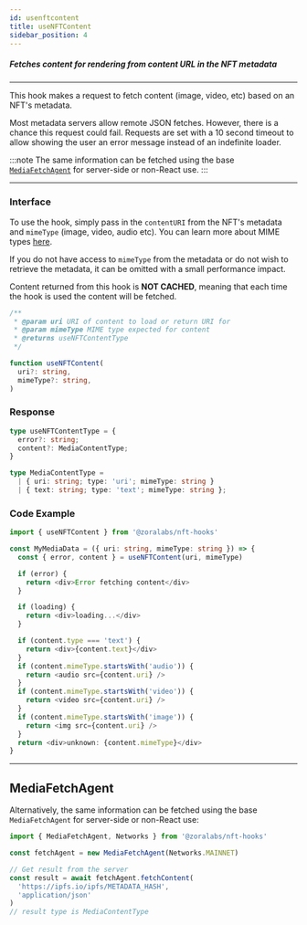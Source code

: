 ```yaml
---
id: usenftcontent
title: useNFTContent
sidebar_position: 4
---
```


##### Fetches content for rendering from content URL in the NFT metadata

---

This hook makes a request to fetch content (image, video, etc) based on an NFT's metadata.

Most metadata servers allow remote JSON fetches. However, there is a chance this request could fail. 
Requests are set with a 10 second timeout to allow showing the user
an error message instead of an indefinite loader.

:::note 
The same information can be fetched using the base [`MediaFetchAgent`](./usenftcontent#mediafetchagent) for server-side or non-React use. 
:::

---

### Interface

To use the hook, simply pass in the `contentURI` from the NFT's metadata and `mimeType` (image, video, audio etc).
You can learn more about MIME types [here](https://developer.mozilla.org/en-US/docs/Web/HTTP/Basics_of_HTTP/MIME_types).

If you do not have access to `mimeType` from the metadata or do not wish to retrieve the metadata, it
can be omitted with a small performance impact.

Content returned from this hook is **NOT CACHED**, meaning that each time the hook is used the content will be fetched.

```ts
/**
 * @param uri URI of content to load or return URI for
 * @param mimeType MIME type expected for content
 * @returns useNFTContentType
 */

function useNFTContent(
  uri?: string,
  mimeType?: string,
)
```

### Response 

```ts
type useNFTContentType = {
  error?: string;
  content?: MediaContentType;
}

type MediaContentType =
  | { uri: string; type: 'uri'; mimeType: string }
  | { text: string; type: 'text'; mimeType: string };
```

### Code Example 

```typescript
import { useNFTContent } from '@zoralabs/nft-hooks'

const MyMediaData = ({ uri: string, mimeType: string }) => {
  const { error, content } = useNFTContent(uri, mimeType)

  if (error) {
    return <div>Error fetching content</div>
  }

  if (loading) {
    return <div>loading...</div>
  }

  if (content.type === 'text') {
    return <div>{content.text}</div>
  }
  if (content.mimeType.startsWith('audio')) {
    return <audio src={content.uri} />
  }
  if (content.mimeType.startsWith('video')) {
    return <video src={content.uri} />
  }
  if (content.mimeType.startsWith('image')) {
    return <img src={content.uri} />
  }
  return <div>unknown: {content.mimeType}</div>
}
```

---

## MediaFetchAgent

Alternatively, the same information can be fetched using the base `MediaFetchAgent` for server-side or non-React use:

```typescript
import { MediaFetchAgent, Networks } from '@zoralabs/nft-hooks'

const fetchAgent = new MediaFetchAgent(Networks.MAINNET)

// Get result from the server
const result = await fetchAgent.fetchContent(
  'https://ipfs.io/ipfs/METADATA_HASH',
  'application/json'
)
// result type is MediaContentType
```
<br/> 
